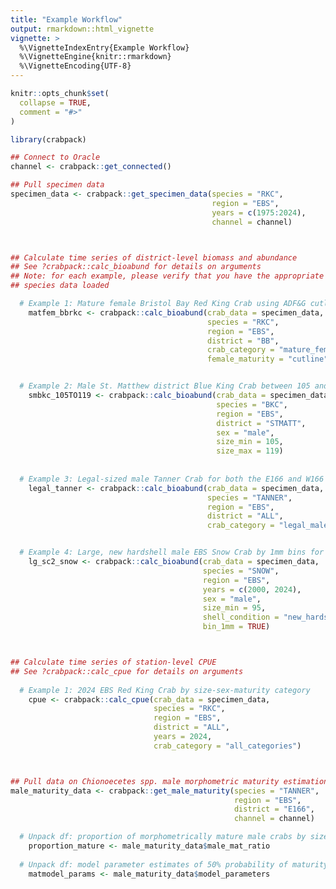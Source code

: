 ```yaml
---
title: "Example Workflow"
output: rmarkdown::html_vignette
vignette: >
  %\VignetteIndexEntry{Example Workflow}
  %\VignetteEngine{knitr::rmarkdown}
  %\VignetteEncoding{UTF-8}
---
```


```r
knitr::opts_chunk$set(
  collapse = TRUE,
  comment = "#>"
)
```

```r
library(crabpack)

## Connect to Oracle
channel <- crabpack::get_connected()

## Pull specimen data
specimen_data <- crabpack::get_specimen_data(species = "RKC",
                                             region = "EBS",
                                             years = c(1975:2024),
                                             channel = channel)



## Calculate time series of district-level biomass and abundance 
## See ?crabpack::calc_bioabund for details on arguments
## Note: for each example, please verify that you have the appropriate 
## species data loaded

  # Example 1: Mature female Bristol Bay Red King Crab using ADF&G cutlines
    matfem_bbrkc <- crabpack::calc_bioabund(crab_data = specimen_data,
                                            species = "RKC",
                                            region = "EBS",
                                            district = "BB",
                                            crab_category = "mature_female",
                                            female_maturity = "cutline")


  # Example 2: Male St. Matthew district Blue King Crab between 105 and 199mm
    smbkc_105TO119 <- crabpack::calc_bioabund(crab_data = specimen_data,
                                              species = "BKC",
                                              region = "EBS",
                                              district = "STMATT",
                                              sex = "male",
                                              size_min = 105,
                                              size_max = 119)
  
  
  # Example 3: Legal-sized male Tanner Crab for both the E166 and W166 districts
    legal_tanner <- crabpack::calc_bioabund(crab_data = specimen_data,
                                            species = "TANNER",
                                            region = "EBS",
                                            district = "ALL",
                                            crab_category = "legal_male")


  # Example 4: Large, new hardshell male EBS Snow Crab by 1mm bins for 2000-2024
    lg_sc2_snow <- crabpack::calc_bioabund(crab_data = specimen_data,
                                           species = "SNOW",
                                           region = "EBS",
                                           years = c(2000, 2024),
                                           sex = "male",
                                           size_min = 95,
                                           shell_condition = "new_hardshell",
                                           bin_1mm = TRUE)



## Calculate time series of station-level CPUE
## See ?crabpack::calc_cpue for details on arguments
    
  # Example 1: 2024 EBS Red King Crab by size-sex-maturity category
    cpue <- crabpack::calc_cpue(crab_data = specimen_data,
                                species = "RKC",
                                region = "EBS",
                                district = "ALL",
                                years = 2024,
                                crab_category = "all_categories")



## Pull data on Chionoecetes spp. male morphometric maturity estimation 
male_maturity_data <- crabpack::get_male_maturity(species = "TANNER",
                                                  region = "EBS",
                                                  district = "E166",
                                                  channel = channel)

  # Unpack df: proportion of morphometrically mature male crabs by size 
    proportion_mature <- male_maturity_data$male_mat_ratio
  
  # Unpack df: model parameter estimates of 50% probability of maturity at size
    matmodel_params <- male_maturity_data$model_parameters


```

